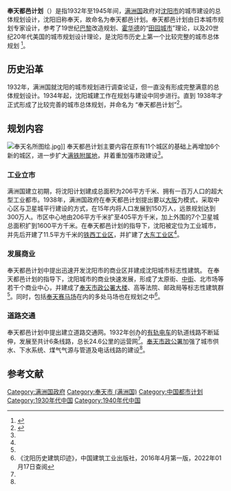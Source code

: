 '''奉天都邑计划'''（{{jpn|j=奉天都邑計画|rm=Hōten toyū keikaku}}）是指1932年至1945年间，[[满洲国|满洲国]]政府对[[沈阳市|沈阳市]]的城市建设的总体规划设计，沈阳旧称奉天，故命名为奉天都邑计划。奉天都邑计划由日本城市规划专家设计，参考了19世纪[[巴黎|巴黎]]改造规划、[[埃比尼泽·霍华德|霍华德]]的“[[田园城市|田园城市]]”理论，以及20世纪20年代美国的城市规划设计理论，是沈阳市历史上第一个比较完整的城市总体规划
<ref name="时代建筑">{{cite journal |author=冷红、袁青 |authorlink= |coauthors= |year=2007 |month= |title=近现代东北城市规划理念及现实启示 |journal=《时代建筑》 |volume= |issue=06 |pages= |id= |url= |accessdate= |quote= }}</ref>。
==历史沿革==
1932年，满洲国就沈阳的城市规划进行调查论证，但一直没有形成完整满意的总体规划设计。1934年起，沈阳城建工作在规划与建设中同步进行。直到 1938年才正式形成了比较完善的城市总体规划，并命名为 “奉天都邑计划”<ref name="东北史地">{{cite journal |author=赵欣 |authorlink= |coauthors= |title=近代沈阳城市建设的历史变迁 |journal=《东北史地》 |volume= |issue=01 |pages= |id= |url= |accessdate= |quote= |date=2012年1月}}</ref>。

==规划内容==
[[File:奉天名所图绘.jpg|thumb]]]]
奉天都邑计划主要内容在原有11个城区的基础上再增加6个新的城区，进一步扩大[[满铁附属地|满铁附属地]]，并着重加强市政建设<ref name="东北史地"></ref>。
===工业立市===
满洲国建立初期，将沈阳计划建成总面积为206平方千米、拥有一百万人口的超大型工业都市。1938年，满洲国政府在奉天都邑计划提出要以[[大阪市|大阪]]为模式，采取中心区与卫星城平行建设的方式，在15年内将人口发展到150万人，远景规划达到300万人。市区中心地由206平方千米扩至405平方千米，加上外围的7个卫星城总面积扩到1600平方千米。在奉天都邑计划的指导下，沈阳被定位为工业城市，并先后开建了11.5平方千米的[[铁西区_(沈阳市)|铁西工业区]]，并扩建了[[大东区|大东工业区]]<ref name="东北史地"></ref>。

===发展商业===
奉天都邑计划中提出迅速开发沈阳市的商业区并建成沈阳城市标志性建筑。 在奉天都邑计划的指导下，沈阳城市的商业快速发展，形成了太原街、[[中街|中街]]、北市场等若干个商业中心，并建成了[[奉天市政公署|奉天市政公署大楼]]、高等法院、邮政局等标志性建筑群<ref name="东北史地"></ref>。同时，包括[[奉天赛马场|奉天赛马场]]在内的多处马场也在规划之中<ref name=":0">《沈阳历史建筑印迹》，中国建筑工业出版社，2016年4月第一版，2022年01月17日查阅</ref>。

===道路交通===
奉天都邑计划中提出建立道路交通网。1932年创办的[[沈阳有轨电车|有轨电车]]的轨道线路不断延伸，发展至共计6条线路，总长24.6公里的运营网<ref name="东北史地"></ref>。[[奉天市政公署|奉天市政公署]]加强了城市供水、下水系统、煤气气源与管道及电话线路的建设<ref name="东北史地"></ref>。

==参考文献==
{{reflist}}
{{沈阳近代历史文化专题}}
{{城市與區域規劃}}

[[Category:满洲国政府|Category:满洲国政府]]
[[Category:奉天市_(满洲国)|Category:奉天市 (满洲国)]]
[[Category:中国都市计划|Category:中国都市计划]]
[[Category:1930年代中国|Category:1930年代中国]]
[[Category:1940年代中国|Category:1940年代中国]]